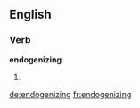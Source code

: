 ==English==

===Verb===
'''endogenizing'''

# {{present participle of|endogenize}}

[[de:endogenizing]]
[[fr:endogenizing]]